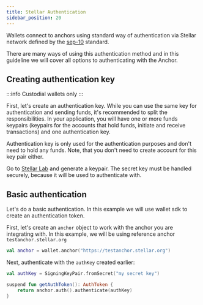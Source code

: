 ```yaml
---
title: Stellar Authentication
sidebar_position: 20
---
```



Wallets connect to anchors using standard way of authentication via Stellar network defined by the [sep-10] standard.

There are many ways of using this authentication method and in this guideline we will cover all options to authenticating with the Anchor.

## Creating authentication key

:::info Custodial wallets only :::

First, let's create an authentication key. While you can use the same key for authentication and sending funds, it's recommended to split the responsibilities. In your application, you will have one or more funds keypairs (keypairs for the accounts that hold funds, initiate and receive transactions) and one authentication key.

Authentication key is only used for the authentication purposes and don't need to hold any funds. Note, that you don't need to create account for this key pair either.

Go to [Stellar Lab] and generate a keypair. The secret key must be handled securely, because it will be used to authenticate with.

## Basic authentication

Let's do a basic authentication. In this example we will use wallet sdk to create an authentication token.

First, let's create an `anchor` object to work with the anchor you are integrating with. In this example, we will be using reference anchor `testanchor.stellar.org`

<CodeExample>

```kotlin
val anchor = wallet.anchor("https://testanchor.stellar.org")
```

</CodeExample>

Next, authenticate with the `authKey` created earlier:

<CodeExample>

```kotlin
val authKey = SigningKeyPair.fromSecret("my secret key")

suspend fun getAuthToken(): AuthToken {
    return anchor.auth().authenticate(authKey)
}
```

</CodeExample>

[sep-10]: https://github.com/stellar/stellar-protocol/blob/master/ecosystem/sep-0010.md
[stellar lab]: https://laboratory.stellar.org/
